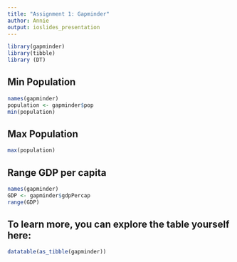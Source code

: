```yaml
---
title: "Assignment 1: Gapminder"
author: Annie
output: ioslides_presentation
---
```


```r
library(gapminder)
library(tibble)
library (DT)
```

## Min Population
```r
names(gapminder)
population <- gapminder$pop
min(population)
```

## Max Population
```r
max(population)
```

## Range GDP per capita
```r
names(gapminder)
GDP <- gapminder$gdpPercap
range(GDP)
```

## To learn more, you can explore the table yourself here:
```r
datatable(as_tibble(gapminder))
```





